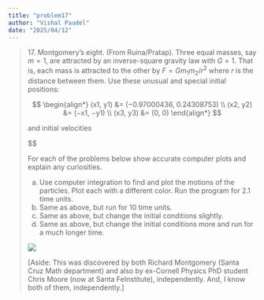 ```yaml
---
title: "problem17"
author: "Vishal Paudel"
date: "2025/04/12"
---
```


> 17\. Montgomery’s eight. (From Ruina/Pratap). Three equal masses, say $m = 1$, are attracted by an inverse-square gravity law with $G = 1$. That is, each mass is attracted to the other by $F = G m_1 m_2 / r^2$ where $r$ is the distance between them. Use these unusual and special initial positions:
>
> $$
> \begin{align*}
> (x1, y1) &= (−0.97000436, 0.24308753) \\
> (x2, y2) &= (−x1, −y1) \\
> (x3, y3) &= (0, 0)
> \end{align*}
> $$
>
> and initial velocities
>
> $$
> \begin{align*}
> (vx3, vy3) &= (0.93240737, 0.86473146)
> (vx1, vy1) &= −(vx3, vy3)/2
> (vx2, vy2) &= −(vx3, vy3)/2.
> \end{align*}
>
> For each of the problems below show accurate computer plots and explain any curiosities.
>
> (a) Use computer integration to find and plot the motions of the particles. Plot each with a different color. Run the program for 2.1 time units.
> (b) Same as above, but run for 10 time units.
> (c) Same as above, but change the initial conditions slightly.
> (d) Same as above, but change the initial conditions more and run for a much longer time.
>
> ![](../../media/problem17/problem17-fbd.png)
>
> [Aside: This was discovered by both Richard Montgomery (Santa Cruz Math department) and also by ex-Cornell Physics PhD student Chris Moore (now at Santa FeInstitute), independently. And, I know both of them, independently.]
